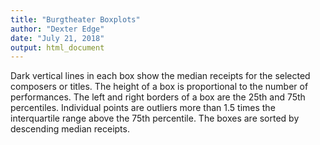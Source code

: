 ```yaml
---
title: "Burgtheater Boxplots"
author: "Dexter Edge"
date: "July 21, 2018"
output: html_document
---
```


Dark vertical lines in each box show the median receipts for the selected composers or titles. The height of a box is proportional to the number of performances. The left and right borders of a box are the 25th and 75th percentiles. Individual points are outliers more than 1.5 times the interquartile range above the 75th percentile. The boxes are sorted by descending median receipts.

